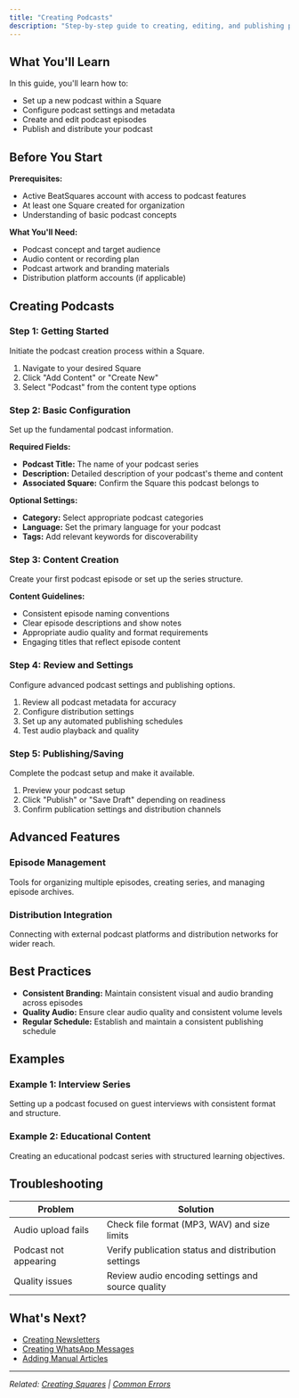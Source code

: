 ```yaml
---
title: "Creating Podcasts"
description: "Step-by-step guide to creating, editing, and publishing podcast content using BeatSquares' podcast creation tools"
---
```




## What You'll Learn

In this guide, you'll learn how to:
- Set up a new podcast within a Square
- Configure podcast settings and metadata
- Create and edit podcast episodes
- Publish and distribute your podcast

## Before You Start

**Prerequisites:**
- Active BeatSquares account with access to podcast features
- At least one Square created for organization
- Understanding of basic podcast concepts

**What You'll Need:**
- Podcast concept and target audience
- Audio content or recording plan
- Podcast artwork and branding materials
- Distribution platform accounts (if applicable)

## Creating Podcasts

### Step 1: Getting Started

Initiate the podcast creation process within a Square.

1. Navigate to your desired Square
2. Click "Add Content" or "Create New"
3. Select "Podcast" from the content type options

### Step 2: Basic Configuration

Set up the fundamental podcast information.

**Required Fields:**
- **Podcast Title:** The name of your podcast series
- **Description:** Detailed description of your podcast's theme and content
- **Associated Square:** Confirm the Square this podcast belongs to

**Optional Settings:**
- **Category:** Select appropriate podcast categories
- **Language:** Set the primary language for your podcast
- **Tags:** Add relevant keywords for discoverability

### Step 3: Content Creation

Create your first podcast episode or set up the series structure.

**Content Guidelines:**
- Consistent episode naming conventions
- Clear episode descriptions and show notes
- Appropriate audio quality and format requirements
- Engaging titles that reflect episode content

### Step 4: Review and Settings

Configure advanced podcast settings and publishing options.

1. Review all podcast metadata for accuracy
2. Configure distribution settings
3. Set up any automated publishing schedules
4. Test audio playback and quality

### Step 5: Publishing/Saving

Complete the podcast setup and make it available.

1. Preview your podcast setup
2. Click "Publish" or "Save Draft" depending on readiness
3. Confirm publication settings and distribution channels

## Advanced Features

### Episode Management
Tools for organizing multiple episodes, creating series, and managing episode archives.

### Distribution Integration
Connecting with external podcast platforms and distribution networks for wider reach.

## Best Practices

- **Consistent Branding:** Maintain consistent visual and audio branding across episodes
- **Quality Audio:** Ensure clear audio quality and consistent volume levels
- **Regular Schedule:** Establish and maintain a consistent publishing schedule

## Examples

### Example 1: Interview Series
Setting up a podcast focused on guest interviews with consistent format and structure.

### Example 2: Educational Content
Creating an educational podcast series with structured learning objectives.

## Troubleshooting

| Problem | Solution |
|---------|----------|
| Audio upload fails | Check file format (MP3, WAV) and size limits |
| Podcast not appearing | Verify publication status and distribution settings |
| Quality issues | Review audio encoding settings and source quality |

## What's Next?

- [Creating Newsletters](/core-features/creating-newsletters)
- [Creating WhatsApp Messages](/core-features/creating-whatsapp-messages)
- [Adding Manual Articles](/core-features/adding-manual-articles)

---
*Related: [Creating Squares](/core-features/creating-squares) | [Common Errors](/troubleshooting/common-errors)*
